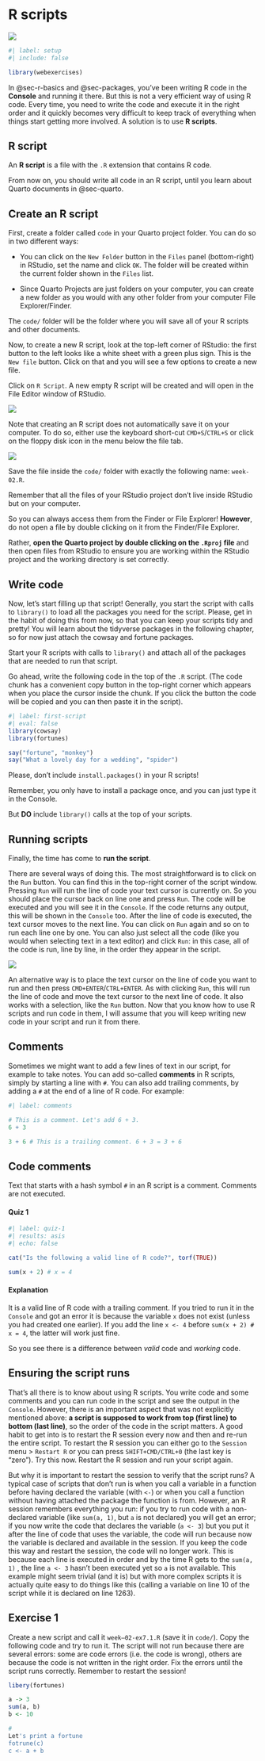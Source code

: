 # R scripts {#sec-scripts}

![](https://img.shields.io/badge/Area-R-green)

```r
#| label: setup
#| include: false

library(webexercises)
```

In @sec-r-basics and @sec-packages, you've been writing R code in the **Console** and running it there. But this is not a very efficient way of using R code. Every time, you need to write the code and execute it in the right order and it quickly becomes very difficult to keep track of everything when things start getting more involved. A solution is to use **R scripts**.

::: callout-tip
## R script

An **R script** is a file with the `.R` extension that contains R code.
:::

From now on, you should write all code in an R script, until you learn about Quarto documents in @sec-quarto.

## Create an R script

First, create a folder called `code` in your Quarto project folder. You can do so in two different ways:

-   You can click on the `New Folder` button in the `Files` panel (bottom-right) in RStudio, set the name and click `OK`. The folder will be created within the current folder shown in the `Files` list.

-   Since Quarto Projects are just folders on your computer, you can create a new folder as you would with any other folder from your computer File Explorer/Finder.

The `code/` folder will be the folder where you will save all of your R scripts and other documents.

Now, to create a new R script, look at the top-left corner of RStudio: the first button to the left looks like a white sheet with a green plus sign. This is the `New file` button. Click on that and you will see a few options to create a new file.

Click on `R Script`. A new empty R script will be created and will open in the File Editor window of RStudio.

![](img/new-script-button.png)

Note that creating an R script does not automatically save it on your computer. To do so, either use the keyboard short-cut `CMD+S`/`CTRL+S` or click on the floppy disk icon in the menu below the file tab.

![](img/save-button.png)

Save the file inside the `code/` folder with exactly the following name: `week-02.R`.

::: callout-important
Remember that all the files of your RStudio project don't live inside RStudio but on your computer.

So you can always access them from the Finder or File Explorer! **However**, do not open a file by double clicking on it from the Finder/File Explorer.

Rather, **open the Quarto project by double clicking on the `.Rproj` file** and then open files from RStudio to ensure you are working within the RStudio project and the working directory is set correctly.
:::

## Write code

Now, let's start filling up that script! Generally, you start the script with calls to `library()` to load all the packages you need for the script. Please, get in the habit of doing this from now, so that you can keep your scripts tidy and pretty! You will learn about the tidyverse packages in the following chapter, so for now just attach the cowsay and fortune packages.

::: callout-important
Start your R scripts with calls to `library()` and attach all of the packages that are needed to run that script.
:::

Go ahead, write the following code in the top of the `.R` script. (The code chunk has a convenient copy button in the top-right corner which appears when you place the cursor inside the chunk. If you click the button the code will be copied and you can then paste it in the script).

```r
#| label: first-script
#| eval: false
library(cowsay)
library(fortunes)

say("fortune", "monkey")
say("What a lovely day for a wedding", "spider")

```

::: callout-important
Please, don't include `install.packages()` in your R scripts!

Remember, you only have to install a package once, and you can just type it in the Console.

But **DO** include `library()` calls at the top of your scripts.
:::

## Running scripts

Finally, the time has come to **run the script**.

There are several ways of doing this. The most straightforward is to click on the `Run` button. You can find this in the top-right corner of the script window. Pressing `Run` will run the line of code your text cursor is currently on. So you should place the cursor back on line one and press `Run`. The code will be executed and you will see it in the `Console`. If the code returns any output, this will be shown in the `Console` too. After the line of code is executed, the text cursor moves to the next line. You can click on `Run` again and so on to run each line one by one. You can also just select all the code (like you would when selecting text in a text editor) and click `Run`: in this case, all of the code is run, line by line, in the order they appear in the script.

![](img/run-button.png)

An alternative way is to place the text cursor on the line of code you want to run and then press `CMD+ENTER`/`CTRL+ENTER`. As with clicking `Run`, this will run the line of code and move the text cursor to the next line of code. It also works with a selection, like the `Run` button. Now that you know how to use R scripts and run code in them, I will assume that you will keep writing new code in your script and run it from there.

## Comments

Sometimes we might want to add a few lines of text in our script, for example to take notes. You can add so-called **comments** in R scripts, simply by starting a line with `#`. You can also add trailing comments, by adding a `#` at the end of a line of R code. For example:

```r
#| label: comments

# This is a comment. Let's add 6 + 3.
6 + 3

3 + 6 # This is a trailing comment. 6 + 3 = 3 + 6
```

::: callout-tip
## Code comments

Text that starts with a hash symbol `#` in an R script is a comment. Comments are not executed.
:::

::: callout-note
#### Quiz 1

```r
#| label: quiz-1
#| results: asis
#| echo: false

cat("Is the following a valid line of R code?", torf(TRUE))
```

``` r
sum(x + 2) # x = 4
```
:::

::: {.callout-important collapse="true"}
#### Explanation

It is a valid line of R code with a trailing comment. If you tried to run it in the `Console` and got an error it is because the variable `x` does not exist (unless you had created one earlier). If you add the line `x <- 4` before `sum(x + 2) # x = 4`, the latter will work just fine.

So you see there is a difference between *valid* code and *working* code.
:::

## Ensuring the script runs

That's all there is to know about using R scripts. You write code and some comments and you can run code in the script and see the output in the `Console`. However, there is an important aspect that was not explicitly mentioned above: **a script is supposed to work from top (first line) to bottom (last line)**, so the order of the code in the script matters. A good habit to get into is to restart the R session every now and then and re-run the entire script. To restart the R session you can either go to the `Session` menu \> `Restart R` or you can press `SHIFT+CMD/CTRL+0` (the last key is "zero"). Try this now. Restart the R session and run your script again.

But why it is important to restart the session to verify that the script runs? A typical case of scripts that don't run is when you call a variable in a function before having declared the variable (with `<-`) or when you call a function without having attached the package the function is from. However, an R session remembers everything you run: if you try to run code with a non-declared variable (like `sum(a, 1)`, but `a` is not declared) you will get an error; if you now write the code that declares the variable (`a <- 3`) but you put it after the line of code that uses the variable, the code will run because now the variable is declared and available in the session. If you keep the code this way and restart the session, the code will no longer work. This is because each line is executed in order and by the time R gets to the `sum(a, 1)` , the line `a <- 3` hasn't been executed yet so `a` is not available. This example might seem trivial (and it is) but with more complex scripts it is actually quite easy to do things like this (calling a variable on line 10 of the script while it is declared on line 1263).

::: callout-warning
## Exercise 1

Create a new script and call it `week–02-ex7.1.R` (save it in `code/`). Copy the following code and try to run it. The script will not run because there are several errors: some are code errors (i.e. the code is wrong), others are because the code is not written in the right order. Fix the errors until the script runs correctly. Remember to restart the session!

``` r
libery(fortunes)

a -> 3
sum(a, b)
b <- 10

#
Let's print a fortune
fotrune(c)
c <- a + b
```
:::

